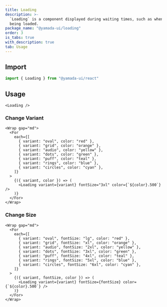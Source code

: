 ```yaml
---
title: Loading
description: >-
  `Loading` is a component displayed during waiting times, such as when data is
  being loaded.
package_name: "@yamada-ui/loading"
order: 3
is_tabs: true
with_description: true
tab: Usage
---
```


## Import

```ts
import { Loading } from "@yamada-ui/react"
```

## Usage

```tsx
<Loading />
```

### Change Variant

```tsx
<Wrap gap="md">
  <For
    each={[
      { variant: "oval", color: "red" },
      { variant: "grid", color: "orange" },
      { variant: "audio", color: "yellow" },
      { variant: "dots", color: "green" },
      { variant: "puff", color: "teal" },
      { variant: "rings", color: "blue" },
      { variant: "circles", color: "cyan" },
    ]}
  >
    {({ variant, color }) => (
      <Loading variant={variant} fontSize="3xl" color={`${color}.500`} />
    )}
  </For>
</Wrap>
```

### Change Size

```tsx
<Wrap gap="md">
  <For
    each={[
      { variant: "oval", fontSize: "lg", color: "red" },
      { variant: "grid", fontSize: "xl", color: "orange" },
      { variant: "audio", fontSize: "2xl", color: "yellow" },
      { variant: "dots", fontSize: "3xl", color: "green" },
      { variant: "puff", fontSize: "4xl", color: "teal" },
      { variant: "rings", fontSize: "5xl", color: "blue" },
      { variant: "circles", fontSize: "6xl", color: "cyan" },
    ]}
  >
    {({ variant, fontSize, color }) => (
      <Loading variant={variant} fontSize={fontSize} color={`${color}.500`} />
    )}
  </For>
</Wrap>
```
